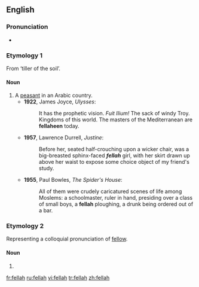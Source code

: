 ==English==

===Pronunciation===
* {{IPA|/ˈfɛlə/}}

===Etymology 1===
From {{etyl|ar}} {{Arab|[[فلاح|فَلَّاح]]}} ‘tiller of the soil’.

====Noun====
{{en-noun|fellahin|pl2=fellaheen}}

# A [[peasant]] in an Arabic country.
#* '''1922''', James Joyce, ''Ulysses'':
#*: It has the prophetic vision.  ''Fuit Ilium!''  The sack of windy Troy.  Kingdoms of this world.  The masters of the Mediterranean are '''fellaheen''' today.
#*'''1957''', Lawrence Durrell, ''Justine'':
#*:Before her, seated half-crouching upon a wicker chair, was a big-breasted sphinx-faced '''''fellah''''' girl, with her skirt drawn up above her waist to expose some choice object of my friend's study.
#* '''1955''', Paul Bowles, ''The Spider's House'':
#*: All of them were crudely caricatured scenes of life among Moslems: a schoolmaster, ruler in hand, presiding over a class of small boys, a '''fellah''' ploughing, a drunk being ordered out of a bar.

===Etymology 2===
Representing a colloquial pronunciation of [[fellow]].

====Noun====
{{en-noun}}

# {{alternative spelling of|[[fella]]}}

[[fr:fellah]]
[[ru:fellah]]
[[vi:fellah]]
[[tr:fellah]]
[[zh:fellah]]